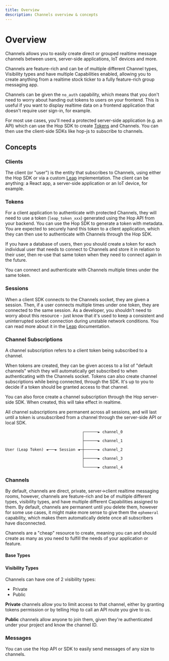 ```yaml
---
title: Overview
description: Channels overview & concepts
---
```


# Overview

Channels allows you to easily create direct or grouped realtime message channels between users, server-side applications, IoT devices and more.

Channels are feature-rich and can be of multiple different Channel types, Visibility types and have multiple Capabilities enabled, allowing you to create anything from a realtime stock ticker to a fully feature-rich group messaging app.

Channels can be given the `no_auth` capability, which means that you don't need to worry about handing out tokens to users on your frontend. This is useful if you want to display realtime data on a frontend application that doesn't require user sign-in, for example.

For most use cases, you'll need a protected server-side application (e.g. an API) which can use the Hop SDK to create [Tokens](#tokens) and Channels. You can then use the client-side SDKs like hop-js to subscribe to channels.

## Concepts

### Clients

The client (or "user") is the entity that subscribes to Channels, using either the Hop SDK or via a custom [Leap](internals/leap) implementation. The client can be anything: a React app, a server-side application or an IoT device, for example.

### Tokens

For a client application to authenticate with protected Channels, they will need to use a token (`leap_token_xxx`) generated using the Hop API from your backend. You can use the Hop SDK to generate a token with metadata. You are expected to securely hand this token to a client application, which they can then use to authenticate with Channels through the Hop SDK.

If you have a database of users, then you should create a token for each individual user that needs to connect to Channels and store it in relation to their user, then re-use that same token when they need to connect again in the future.

You can connect and authenticate with Channels multiple times under the same token.

### Sessions

When a client SDK connects to the Channels socket, they are given a session. Then, if a user connects multiple times under one token, they are connected to the same session. As a developer, you shouldn't need to worry about this resource - just know that it's used to keep a consistent and uninterrupted socket connection during unstable network conditions. You can read more about it in the [Leap](./leap) documentation.

### Channel Subscriptions

A channel subscription refers to a client token being subscribed to a channel.

When tokens are created, they can be given access to a list of "default channels" which they will automatically get subscribed to when authenticating with the Channels socket. Tokens can also create channel subscriptions while being connected, through the SDK. It's up to you to decide if a token should be granted access to that channel.

You can also force create a channel subscription through the Hop server-side SDK. When created, this will take effect in realtime.

All channel subscriptions are permanent across all sessions, and will last until a token is unsubscribed from a channel through the server-side API or local SDK.

```
                                  ┌──────► channel_0
                                  │
                                  ├──────► channel_1
                                  │
User (Leap Token) ◄───► Session ◄─┼──────► channel_2
                                  │
                                  ├──────► channel_3
                                  │
                                  └──────► channel_4
```

### Channels

By default, channels are direct, private, server->client realtime messaging rooms, however, channels are feature-rich and be of multiple different types, visibility types, and have multiple different Capabilities assigned to them. By default, channels are permanent until you delete them, however for some use cases, it might make more sense to give them the `ephemeral` capability, which makes them automatically delete once all subscribers have disconnected.

Channels are a "cheap" resource to create, meaning you can and should create as many as you need to fulfill the needs of your application or feature.

#### Base Types

#####

#### Visibility Types

Channels can have one of 2 visibility types:

- Private
- Public

**Private** channels allow you to limit access to that channel, either by granting tokens permission or by telling Hop to call an API route you give to us.

**Public** channels allow anyone to join them, given they're authenticated under your project and know the channel ID.

### Messages

You can use the Hop API or SDK to easily send messages of any size to channels.

```

```
